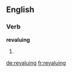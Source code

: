 ==English==

===Verb===
'''revaluing'''

# {{third-person singular of|[[revalue]]}}

[[de:revaluing]]
[[fr:revaluing]]
